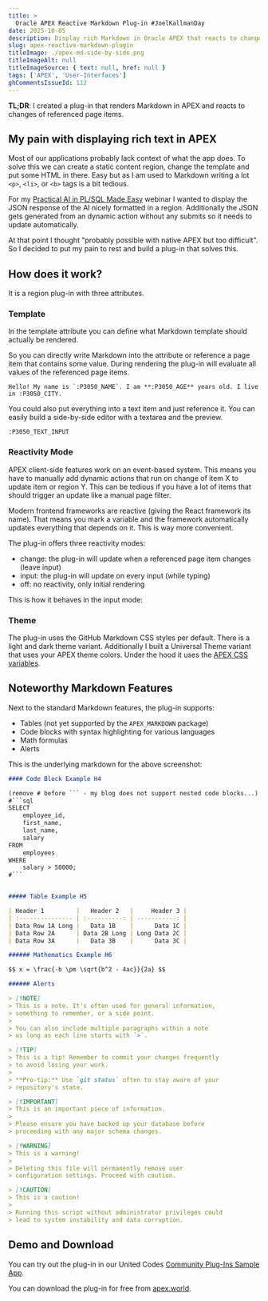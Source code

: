 ```yaml
---
title: >
  Oracle APEX Reactive Markdown Plug-in #JoelKallmanDay
date: 2025-10-05
description: Display rich Markdown in Oracle APEX that reacts to changes of referenced page items.
slug: apex-reactive-markdown-plugin
titleImage: ./apex-md-side-by-side.png
titleImageAlt: null
titleImageSource: { text: null, href: null }
tags: ['APEX', 'User-Interfaces']
ghCommentsIssueId: 112
---
```


**TL;DR**: I created a plug-in that renders Markdown in APEX and reacts to changes of referenced page items.

## My pain with displaying rich text in APEX

Most of our applications probably lack context of what the app does. To solve this we can create a static content region, change the template and put some HTML in there. Easy but as I am used to Markdown writing a lot `<p>`, `<li>`, or `<b>` tags is a bit tedious.

For my [Practical AI in PL/SQL Made Easy](https://youtube.com/live/k4Vt7AKXCnM) webinar I wanted to display the JSON response of the AI nicely formatted in a region. Additionally the JSON gets generated from an dynamic action without any submits so it needs to update automatically.

At that point I thought "probably possible with native APEX but too difficult". So I decided to put my pain to rest and build a plug-in that solves this.

## How does it work?

It is a region plug-in with three attributes.

### Template

In the template attribute you can define what Markdown template should actually be rendered.

So you can directly write Markdown into the attribute or reference a page item that contains some value. During rendering the plug-in will evaluate all values of the referenced page items.

```
Hello! My name is `:P3050_NAME`. I am **:P3050_AGE** years old. I live in :P3050_CITY.
```

You could also put everything into a text item and just reference it. You can easily build a side-by-side editor with a textarea and the preview.

```
:P3050_TEXT_INPUT
```

<BlogImg
  filename="apex-md-side-by-side.png"
  alt="Side by side view. Left a normal APEX textarea with some markdown as source. On the right side, the Markdown gets previewed."
/>

### Reactivity Mode

APEX client-side features work on an event-based system. This means you have to manually add dynamic actions that run on change of item X to update item or region Y. This can be tedious if you have a lot of items that should trigger an update like a manual page filter.

Modern frontend frameworks are reactive (giving the React framework its name). That means you mark a variable and the framework automatically updates everything that depends on it. This is way more convenient.

The plug-in offers three reactivity modes:

- change: the plug-in will update when a referenced page item changes (leave input)
- input: the plug-in will update on every input (while typing)
- off: no reactivity, only initial rendering

This is how it behaves in the input mode:

<BlogGif
  filename="apex-md-reactivity.gif"
  alt="When typing in the input field, the markdown preview updates in real-time to reflect the changes."
/>

### Theme

The plug-in uses the GitHub Markdown CSS styles per default. There is a light and dark theme variant. Additionally I built a Universal Theme variant that uses your APEX theme colors. Under the hood it uses the [APEX CSS variables](https://youtu.be/TT6uIz_8Qlk).

## Noteworthy Markdown Features

Next to the standard Markdown features, the plug-in supports:

- Tables (not yet supported by the `APEX_MARKDOWN` package)
- Code blocks with syntax highlighting for various languages
- Math formulas
- Alerts

<BlogImg filename="special-md-tags.png" alt="" />

This is the underlying markdown for the above screenshot:

```markdown
#### Code Block Example H4

(remove # before ``` - my blog does not support nested code blocks...)
#```sql
SELECT
    employee_id,
    first_name,
    last_name,
    salary
FROM
    employees
WHERE
    salary > 50000;
#```


##### Table Example H5

| Header 1         |   Header 2   |     Header 3 |
| :--------------- | :----------: | -----------: |
| Data Row 1A Long |   Data 1B    |      Data 1C |
| Data Row 2A      | Data 2B Long | Long Data 2C |
| Data Row 3A      |   Data 3B    |      Data 3C |

###### Mathematics Example H6

$$ x = \frac{-b \pm \sqrt{b^2 - 4ac}}{2a} $$

###### Alerts

> [!NOTE]
> This is a note. It's often used for general information,
> something to remember, or a side point.
>
> You can also include multiple paragraphs within a note
> as long as each line starts with `>`.

> [!TIP]
> This is a tip! Remember to commit your changes frequently
> to avoid losing your work.
>
> **Pro-tip:** Use `git status` often to stay aware of your
> repository's state.

> [!IMPORTANT]
> This is an important piece of information.
>
> Please ensure you have backed up your database before
> proceeding with any major schema changes.

> [!WARNING]
> This is a warning!
>
> Deleting this file will permanently remove user
> configuration settings. Proceed with caution.

> [!CAUTION]
> This is a caution!
>
> Running this script without administrator privileges could
> lead to system instability and data corruption.

```

## Demo and Download

You can try out the plug-in in our United Codes [Community Plug-Ins Sample App](https://www.united-codes.com/ords/r/pip/pluginspro_free/reactive-markdown).

You can download the plug-in for free from [apex.world](https://www.united-codes.com/ords/r/pip/pluginspro_free/reactive-markdown).
